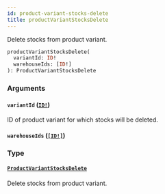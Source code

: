 ```yaml
---
id: product-variant-stocks-delete
title: productVariantStocksDelete
---
```


Delete stocks from product variant.

```graphql
productVariantStocksDelete(
  variantId: ID!
  warehouseIds: [ID!]
): ProductVariantStocksDelete

```

### Arguments

#### `variantId` ([`ID!`](/docs/developer/api-reference/scalars/id))

ID of product variant for which stocks will be deleted.

#### `warehouseIds` ([`[ID!]`](/docs/developer/api-reference/scalars/id))

### Type

#### [`ProductVariantStocksDelete`](/docs/developer/api-reference/objects/product-variant-stocks-delete)

Delete stocks from product variant.
